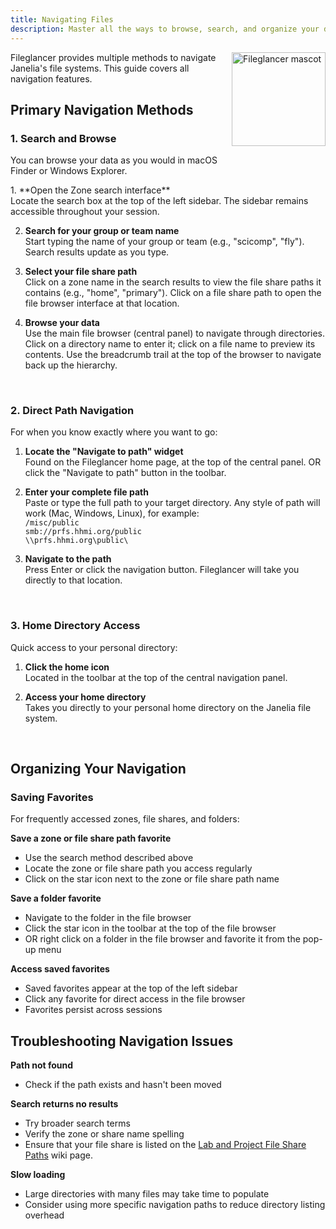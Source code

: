 ```yaml
---
title: Navigating Files
description: Master all the ways to browse, search, and organize your data in Fileglancer.
---
```



<img src={mascot.src} alt="Fileglancer mascot" style="width: 150px; float: right; margin: 0 0 1rem 1rem;" />

Fileglancer provides multiple methods to navigate Janelia's file systems. This guide covers all navigation features.

## Primary Navigation Methods

### 1. Search and Browse

You can browse your data as you would in macOS Finder or Windows Explorer.

<Steps>
1. **Open the Zone search interface**<br/>
Locate the search box at the top of the left sidebar. The sidebar remains accessible throughout your session.

2. **Search for your group or team name**<br/>
Start typing the name of your group or team (e.g., "scicomp", "fly"). Search results update as you type.

3. **Select your file share path**<br/>
Click on a zone name in the search results to view the file share paths it contains (e.g., "home", "primary"). Click on a file share path to open the file browser interface at that location.

4. **Browse your data**<br/>
Use the main file browser (central panel) to navigate through directories. Click on a directory name to enter it; click on a file name to preview its contents. Use the breadcrumb trail at the top of the browser to navigate back up the hierarchy.
</Steps>

<StyledImage
lightSrc={lightSearchAndZones}
darkSrc={darkSearchAndZones}
alt="Screenshot of the Fileglancer interface, with one arrow pointing to the search box in the left sidebar and another arrow pointing to an expanded zone."
/>
<br/>
### 2. Direct Path Navigation

For when you know exactly where you want to go:
<Steps>
1. **Locate the "Navigate to path" widget**<br/>
Found on the Fileglancer home page, at the top of the central panel. OR click the "Navigate to path" button in the toolbar.

2. **Enter your complete file path**<br/>
Paste or type the full path to your target directory. Any style of path will work (Mac, Windows, Linux), for example:<br/>
`/misc/public`<br/>
`smb://prfs.hhmi.org/public`<br/>
`\\prfs.hhmi.org\public\`<br/>

3. **Navigate to the path**<br/>
Press Enter or click the navigation button. Fileglancer will take you directly to that location.
</Steps>

<StyledImage
lightSrc={lightDirectPathNavigation}
darkSrc={darkDirectPathNavigation}
alt="Screenshot of the Fileglancer interface, with one arrow pointing to the 'Navigate to path' input box at the top of the central panel and another arrow pointing to the 'Navigate to path' button in the toolbar above the central panel."
/>
<br/>
### 3. Home Directory Access

Quick access to your personal directory:
<Steps>
1. **Click the home icon**<br/>
Located in the toolbar at the top of the central navigation panel.

2. **Access your home directory**<br/>
Takes you directly to your personal home directory on the Janelia file system.
</Steps>

<StyledImage
lightSrc={lightHomeNavigation}
darkSrc={darkHomeNavigation}
alt="Screenshot of the top of the Fileglancer homepage, with an arrow pointing to the home directory icon."
/>
<br/>

## Organizing Your Navigation

### Saving Favorites

For frequently accessed zones, file shares, and folders:

**Save a zone or file share path favorite**
   - Use the search method described above
   - Locate the zone or file share path you access regularly
   - Click on the star icon next to the zone or file share path name

**Save a folder favorite**
   - Navigate to the folder in the file browser
   - Click the star icon in the toolbar at the top of the file browser
   - OR right click on a folder in the file browser and favorite it from the pop-up menu

**Access saved favorites**
   - Saved favorites appear at the top of the left sidebar
   - Click any favorite for direct access in the file browser
   - Favorites persist across sessions

## Troubleshooting Navigation Issues

**Path not found**
- Check if the path exists and hasn't been moved

**Search returns no results**
- Try broader search terms
- Verify the zone or share name spelling 
- Ensure that your file share is listed on the [Lab and Project File Share Paths](https://hhmi.atlassian.net/wiki/spaces/SCS/pages/152469629/Lab+and+Project+File+Share+Paths) wiki page.

**Slow loading**
- Large directories with many files may take time to populate
- Consider using more specific navigation paths to reduce directory listing overhead